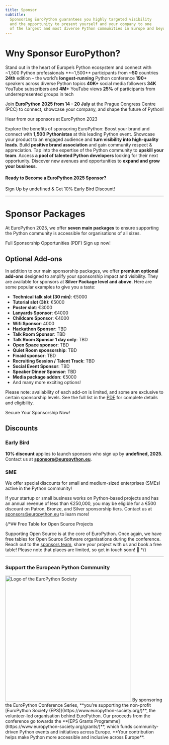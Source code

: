 ```yaml
---
title: Sponsor
subtitle:
  Sponsoring EuroPython guarantees you highly targeted visibility
  and the opportunity to present yourself and your company to one
  of the largest and most diverse Python communities in Europe and beyond.
---
```


# Wny Sponsor EuroPython?
<span class="text-2xl font-bold text-center block">Stand out in the heart of Europe’s Python ecosystem and connect with ~1,500 Python professionals</span>
<HighlightCard>
      <HighlightItem>**~1,500** participants from **~50** countries</HighlightItem>
      <HighlightItem>**24th** edition – the world’s **longest-running** Python conference</HighlightItem>
      <HighlightItem>**190+** speakers across diverse Python topics</HighlightItem>
      <HighlightItem>**40K+** social media followers</HighlightItem>
      <HighlightItem>**34K** YouTube subscribers and **4M+** YouTube views</HighlightItem>
      <HighlightItem>**25%** of participants from underrepresented groups in tech</HighlightItem>
</HighlightCard>

Join **EuroPython 2025 from 14 – 20 July** at the Prague Congress Centre (PCC) to connect, showcase your company, and shape the future of Python!

<YouTube id="oW8FHL4PiuI" alt="Hear from our sponsors at EuroPython 2023" />
<figcaption>Hear from our sponsors at EuroPython 2023</figcaption>

Explore the benefits of sponsoring EuroPython:
<BenefitsList>
<BenefitItem icon="network" title="Brand Exposure">Boost your brand and connect with **1,500 Pythonistas** at this leading Python event.</BenefitItem>
<BenefitItem icon="target" title="Product Promotion">Showcase your product to an engaged audience and **turn visibility into high-quality leads**.</BenefitItem>
<BenefitItem icon="award" title="Community Support">Build **positive brand association** and gain community respect & appreciation.</BenefitItem>
<BenefitItem icon="transfer" title="Skill Boost">Tap into the expertise of the Python community to **upskill your team**.</BenefitItem>
<BenefitItem icon="headhunt" title="Talent Recruitment">Access **a pool of talented Python developers** looking for their next opportunity.</BenefitItem>
  <BenefitItem icon="rocket" title="New Business">Discover new avenues and opportunities to **expand and grow your business**.</BenefitItem>
</BenefitsList>

#### Ready to Become a EuroPython 2025 Sponsor?
<div class="text-center">

<ButtonLink url="undefined">Sign Up by undefined & Get 10% Early Bird Discount!</ButtonLink>

</div>


---
 # Sponsor Packages

At EuroPython 2025, we offer **seven main packages** to ensure
supporting the Python community is accessible for organisations of all sizes.

<div class="text-left [&>*]:mr-8 [&>*]:mb-2 mb-12">
<ButtonLink url="undefined">Full Sponsorship Opportunities (PDF)</ButtonLink>
<ButtonLink url="undefined">Sign up now!</ButtonLink>
</div>


<SponsorTiers signupLink="undefined" />

## Optional Add-ons

In addition to our main sponsorship packages, we offer **premium optional add-ons**
designed to amplify your sponsorship impact and visibility.
They are available for sponsors at **Silver Package level and above**.
Here are some popular examples to give you a taste:

- **Technical talk slot (30 min)**: €5000
- **Tutorial slot (3h)**: €5000
- **Poster slot**: €3000
- **Lanyards Sponsor**: €4000
- **Childcare Sponsor**: €4000
- **Wifi Sponsor**: 4000
- **Hackathon Sponsor**: TBD
- **Talk Room Sponsor**: TBD
- **Talk Room Sponsor 1 day only**: TBD
- **Open Space sponsor**: TBD
- **Quiet Room sponsorship**: TBD
- **Finaid sponsor**: TBD
- **Recruiting Session / Talent Track**: TBD
- **Social Event Sponsor**: TBD
- **Speaker Dinner Sponsor**: TBD
- **Media package addon**: €5000
- And many more exciting options!


Please note: availability of each add-on is limited, and some are exclusive to certain sponsorship levels.
See the full list in the [PDF](undefined) for complete details and eligibility.

<div class="text-center">
<ButtonLink url="undefined">Secure Your Sponsorship Now!</ButtonLink>
</div>

## Discounts

### Early Bird

**10% discount** applies to launch sponsors who sign up by **undefined, 2025**.
Contact us at **sponsors@europython.eu**.

### SME

We offer special discounts for small and medium-sized enterprises (SMEs) active in the Python community!

If your startup or small business works on Python-based projects and has an annual revenue of less than
€250,000, you may be eligible for a €500 discount on Patron, Bronze, and Silver sponsorship tiers.
Contact us at sponsors@europython.eu to learn more!

{/*## Free Table for Open Source Projects

Supporting Open Source is at the core of EuroPython. Once again, we have free
tables for Open Source Software organisations during the conference. Reach out to the
[sponsors team](mailto:sponsors@europython.eu), share your project with us and
book a free table! Please note that places are limited, so get in touch soon! 🐍
*/}

---
### Support the European Python Community
  <a href="https://www.europython-society.org/" target="_blank">
    <img src="/img/eps-logo.png" alt="Logo of the EuroPython Society"   width="400"/>
  </a>
By sponsoring the EuroPython Conference Series, **you're supporting the non-profit [EuroPython Society (EPS)](https://www.europython-society.org/)**, 
the volunteer-led organisation behind EuroPython. Our proceeds from the conference go towards the **[EPS Grants Programme](https://www.europython-society.org/grants/)**, 
which funds community-driven Python events and initiatives across Europe. **Your contribution helps make Python more accessible and inclusive across Europe**. 